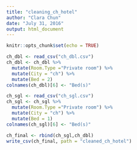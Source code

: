```yaml
---
title: "cleaning_ch_hotel"
author: "Clara Chun"
date: "July 31, 2016"
output: html_document
---
```


```r
knitr::opts_chunk$set(echo = TRUE)
```


```r
ch_dbl <- read_csv("ch_dbl.csv")
ch_dbl <- ch_dbl %>%
  mutate(Room.Type ="Private room") %>%
  mutate(City = "ch") %>%
  mutate(Bed = 2)
colnames(ch_dbl)[6] <- "Bed(s)"

ch_sgl <- read_csv("ch_sgl.csv")
ch_sgl <- ch_sgl %>%
  mutate(Room.Type ="Private room") %>%
  mutate(City = "ch") %>%
  mutate(Bed = 1)
colnames(ch_sgl)[6] <- "Bed(s)"

ch_final <- rbind(ch_sgl,ch_dbl)
write_csv(ch_final, path = "cleaned_ch_hotel")
```

